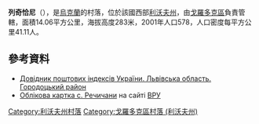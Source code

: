 {{coord|49|49|49|N|23|35|31|E|scale:100000|display=title}}

'''列奇恰尼'''（{{lang-uk|Речичани}}），是[[烏克蘭|烏克蘭]]的村落，位於該國西部[[利沃夫州|利沃夫州]]，由[[戈羅多克區|戈羅多克區]]負責管轄，面積14.06平方公里，海拔高度283米，2001年人口578，人口密度每平方公里41.11人。

==參考資料==
*[http://www.uaidx.com/13/301/index Довідник поштових індексів України. Львівська область. Городоцький район]{{Wayback|url=http://www.uaidx.com/13/301/index |date=20161001112734 }}
* [http://w1.c1.rada.gov.ua/pls/z7503/A005?rf7571=19396 Облікова картка с. Речичани] на сайті [[ВРУ|ВРУ]]

{{DEFAULTSORT:Речичани}}
[[Category:利沃夫州村落|Category:利沃夫州村落]]
[[Category:戈羅多克區村落_(利沃夫州)|Category:戈羅多克區村落 (利沃夫州)]]


{{Lviv-geo-stub}}